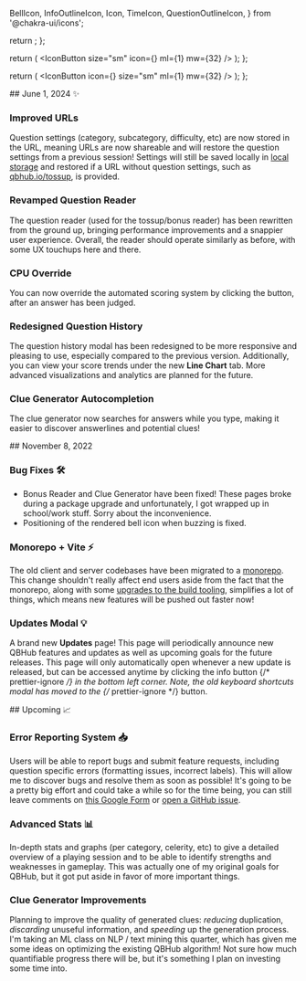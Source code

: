   BellIcon,
  InfoOutlineIcon,
  Icon,
  TimeIcon,
  QuestionOutlineIcon,
} from '@chakra-ui/icons';

  return <BellIcon color="cyan.500" w={4} h={4} />;
};

  return (
    <IconButton
      size="sm"
      icon={<Icon as={ArrowLeftRight} h="50%" w="50%" />}
      ml={1}
      mw={32}
    />
  );
};

  return (
    <IconButton
      icon={<TimeIcon boxSize={6} h="50%" w="50%" />}
      size="sm"
      ml={1}
      mw={32}
    />
  );
};

<Box mb={4}>
## June 1, 2024 ✨

### Improved URLs

Question settings (category, subcategory, difficulty, etc) are now stored in the
URL, meaning URLs are now shareable and will restore the question settings from
a previous session! Settings will still be saved locally in
[local storage](https://developer.mozilla.org/en-US/docs/Web/API/Window/localStorage)
and restored if a URL without question settings, such as
[qbhub.io/tossup](https://qbhub.io), is provided.

### Revamped Question Reader

The question reader (used for the tossup/bonus reader) has been rewritten from
the ground up, bringing performance improvements and a snappier user experience.
Overall, the reader should operate similarly as before, with some UX touchups
here and there.

### CPU Override <OverrideIconButton />

You can now override the automated scoring system by clicking the button, after
an answer has been judged.

### Redesigned Question History <HistoryIconButton />

The question history modal has been redesigned to be more responsive and
pleasing to use, especially compared to the previous version. Additionally, you
can view your score trends under the new **Line Chart** tab. More advanced
visualizations and analytics are planned for the future.

### Clue Generator Autocompletion

The clue generator now searches for answers while you type, making it easier to
discover answerlines and potential clues!

</Box>

<Box mb={4}>
## November 8, 2022

### Bug Fixes 🛠️

- Bonus Reader and Clue Generator have been fixed! These pages broke during a
  package upgrade and unfortunately, I got wrapped up in school/work stuff.
  Sorry about the inconvenience.
- Positioning of the rendered bell icon <Bell /> when buzzing is fixed.

### Monorepo + Vite ⚡️

The old client and server codebases have been migrated to a
[monorepo](https://github.com/yesean/qbhub). This change shouldn't really affect
end users aside from the fact that the monorepo, along with some
[upgrades to the build tooling](https://vitejs.dev/), simplifies a lot of
things, which means new features will be pushed out faster now!

### Updates Modal 💡

A brand new **Updates** page! This page will periodically announce new QBHub
features and updates as well as upcoming goals for the future releases. This
page will only automatically open whenever a new update is released, but can be
accessed anytime by clicking the info button
{/* prettier-ignore */} <InfoOutlineIcon mx={1} /> in the bottom left corner.
Note, the old keyboard shortcuts modal has moved to the
{/* prettier-ignore */} <QuestionOutlineIcon mx={1} /> button.

</Box>

<Box>
## Upcoming 📈

### Error Reporting System 📥

Users will be able to report bugs and submit feature requests, including
question specific errors (formatting issues, incorrect labels). This will allow
me to discover bugs and resolve them as soon as possible! It's going to be a
pretty big effort and could take a while so for the time being, you can still
leave comments on
[this Google Form](https://docs.google.com/forms/d/e/1FAIpQLSfmLBEXd_p_j_t8M7qvGGC5fC5_B0a0DKCWy6K7YWjOyHA7Hg/viewform?usp=sf_link)
or [open a GitHub issue](https://github.com/yesean/qbhub/issues/new/choose).

### Advanced Stats 📊

In-depth stats and graphs (per category, celerity, etc) to give a detailed
overview of a playing session and to be able to identify strengths and
weaknesses in gameplay. This was actually one of my original goals for QBHub,
but it got put aside in favor of more important things.

### Clue Generator Improvements

Planning to improve the quality of generated clues: _reducing_ duplication,
_discarding_ unuseful information, and _speeding_ up the generation process. I'm
taking an ML class on NLP / text mining this quarter, which has given me some
ideas on optimizing the existing QBHub algorithm! Not sure how much quantifiable
progress there will be, but it's something I plan on investing some time into.

</Box>
